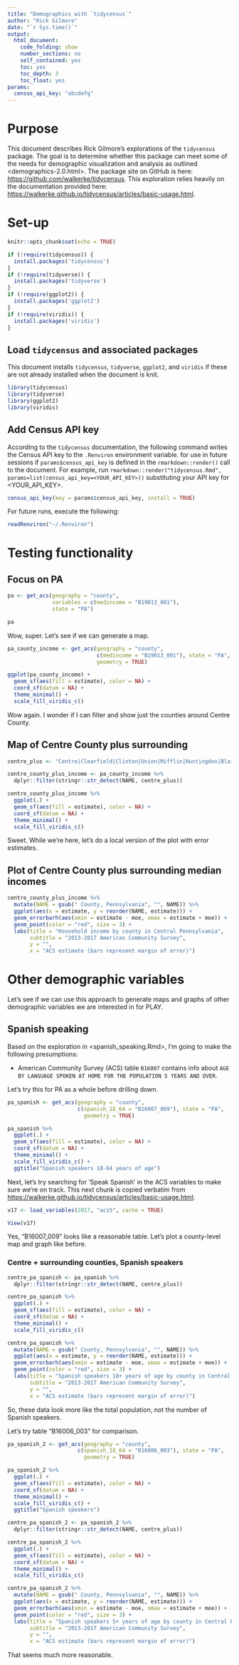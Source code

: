 ```yaml
---
title: "Demographics with `tidycensus`"
author: "Rick Gilmore"
date: "`r Sys.time()`"
output:
  html_document:
    code_folding: show
    number_sections: no
    self_contained: yes
    toc: yes
    toc_depth: 3
    toc_float: yes
params: 
  census_api_key: "abcdefg"
---
```



# Purpose

This document describes Rick Gilmore's explorations of the `tidycensus` package.
The goal is to determine whether this package can meet some of the needs for demographic visualization and analysis as outlined <demographics-2.0.html>.
The package site on GitHub is here: <https://github.com/walkerke/tidycensus>.
This exploration relies heavily on the documentation provided here: <https://walkerke.github.io/tidycensus/articles/basic-usage.html>.

# Set-up

```r
knitr::opts_chunk$set(echo = TRUE)

if (!require(tidycensus)) {
  install.packages('tidycensus')
}
if (!require(tidyverse)) {
  install.packages('tidyverse')
}
if (!require(ggplot2)) {
  install.packages('ggplot2')
}
if (!require(viridis)) {
  install.packages('viridis')
}
```

## Load `tidycensus` and associated packages

This document installs `tidycensus`, `tidyverse`, `ggplot2`, and `viridis` if these are not already installed when the document is knit.

```r
library(tidycensus)
library(tidyverse)
library(ggplot2)
library(viridis)
```

## Add Census API key

According to the `tidycensus` documentation, the following command writes the Census API key to the `.Renviron` environment variable. for use in future sessions if `params$census_api_key` is defined in the `rmarkdown::render()` call to the document.
For example, run `rmarkdown::render("tidycensus.Rmd", params=list(census_api_key=<YOUR_API_KEY>))` substituting your API key for \<YOUR_API_KEY\>.

```r
census_api_key(key = params$census_api_key, install = TRUE)
```

For future runs, execute the following:

```r
readRenviron("~/.Renviron")
```

# Testing functionality

## Focus on PA

```r
pa <- get_acs(geography = "county", 
              variables = c(medincome = "B19013_001"), 
              state = "PA")

pa
```

Wow, super.
Let's see if we can generate a map.

```r
pa_county_income <- get_acs(geography = "county", 
                            c(medincome = "B19013_001"), state = "PA", 
                            geometry = TRUE)

ggplot(pa_county_income) + 
  geom_sf(aes(fill = estimate), color = NA) + 
  coord_sf(datum = NA) + 
  theme_minimal() + 
  scale_fill_viridis_c()
```

Wow again.
I wonder if I can filter and show just the counties around Centre County.

## Map of Centre County plus surrounding

```r
centre_plus <- "Centre|Clearfield|Clinton|Union|Mifflin|Huntingdon|Blair"

centre_county_plus_income <- pa_county_income %>%
  dplyr::filter(stringr::str_detect(NAME, centre_plus))

centre_county_plus_income %>%
  ggplot(.) + 
  geom_sf(aes(fill = estimate), color = NA) + 
  coord_sf(datum = NA) + 
  theme_minimal() + 
  scale_fill_viridis_c()  
```

Sweet.
While we're here, let's do a local version of the plot with error estimates.

## Plot of Centre County plus surrounding median incomes

```r
centre_county_plus_income %>%
  mutate(NAME = gsub(" County, Pennsylvania", "", NAME)) %>%
  ggplot(aes(x = estimate, y = reorder(NAME, estimate))) +
  geom_errorbarh(aes(xmin = estimate - moe, xmax = estimate + moe)) +
  geom_point(color = "red", size = 3) +
  labs(title = "Household income by county in Central Pennsylvania",
       subtitle = "2013-2017 American Community Survey",
       y = "",
       x = "ACS estimate (bars represent margin of error)")
```

# Other demographic variables

Let's see if we can use this approach to generate maps and graphs of other demographic variables we are interested in for PLAY.

## Spanish speaking

Based on the exploration in <spanish_speaking.Rmd>, I'm going to make the following presumptions:

- American Community Survey (ACS) table `B16007` contains info about `AGE BY LANGUAGE SPOKEN AT HOME FOR THE POPULATION 5 YEARS AND OVER`.

Let's try this for PA as a whole before drilling down.

```r
pa_spanish <- get_acs(geography = "county",
                      c(spanish_18_64 = "B16007_009"), state = "PA",
                        geometry = TRUE)

pa_spanish %>% 
  ggplot(.) + 
  geom_sf(aes(fill = estimate), color = NA) + 
  coord_sf(datum = NA) + 
  theme_minimal() + 
  scale_fill_viridis_c() +
  ggtitle("Spanish speakers 18-64 years of age")
```

Next, let's try searching for 'Speak Spanish' in the ACS variables to make sure we're on track.
This next chunk is copied verbatim from <https://walkerke.github.io/tidycensus/articles/basic-usage.html>.

```r
v17 <- load_variables(2017, "acs5", cache = TRUE)

View(v17)
```

Yes, "B16007_009" looks like a reasonable table.
Let's plot a county-level map and graph like before.

### Centre + surrounding counties, Spanish speakers

```r
centre_pa_spanish <- pa_spanish %>% 
  dplyr::filter(stringr::str_detect(NAME, centre_plus))

centre_pa_spanish %>%
  ggplot(.) + 
  geom_sf(aes(fill = estimate), color = NA) + 
  coord_sf(datum = NA) + 
  theme_minimal() + 
  scale_fill_viridis_c()
```

```r
centre_pa_spanish %>%
  mutate(NAME = gsub(" County, Pennsylvania", "", NAME)) %>%
  ggplot(aes(x = estimate, y = reorder(NAME, estimate))) +
  geom_errorbarh(aes(xmin = estimate - moe, xmax = estimate + moe)) +
  geom_point(color = "red", size = 3) +
  labs(title = "Spanish speakers 18+ years of age by county in Central Pennsylvania",
       subtitle = "2013-2017 American Community Survey",
       y = "",
       x = "ACS estimate (bars represent margin of error)")
```

So, these data look more like the total population, not the number of Spanish speakers.

Let's try table "B16006_003" for comparison.

```r
pa_spanish_2 <- get_acs(geography = "county",
                      c(spanish_18_64 = "B16006_003"), state = "PA",
                        geometry = TRUE)

pa_spanish_2 %>% 
  ggplot(.) + 
  geom_sf(aes(fill = estimate), color = NA) + 
  coord_sf(datum = NA) + 
  theme_minimal() + 
  scale_fill_viridis_c() +
  ggtitle("Spanish speakers")

centre_pa_spanish_2 <- pa_spanish_2 %>% 
  dplyr::filter(stringr::str_detect(NAME, centre_plus))

centre_pa_spanish_2 %>%
  ggplot(.) + 
  geom_sf(aes(fill = estimate), color = NA) + 
  coord_sf(datum = NA) + 
  theme_minimal() + 
  scale_fill_viridis_c()

centre_pa_spanish_2 %>%
  mutate(NAME = gsub(" County, Pennsylvania", "", NAME)) %>%
  ggplot(aes(x = estimate, y = reorder(NAME, estimate))) +
  geom_errorbarh(aes(xmin = estimate - moe, xmax = estimate + moe)) +
  geom_point(color = "red", size = 3) +
  labs(title = "Spanish speakers 5+ years of age by county in Central Pennsylvania",
       subtitle = "2013-2017 American Community Survey",
       y = "",
       x = "ACS estimate (bars represent margin of error)")
```

That seems much more reasonable.
